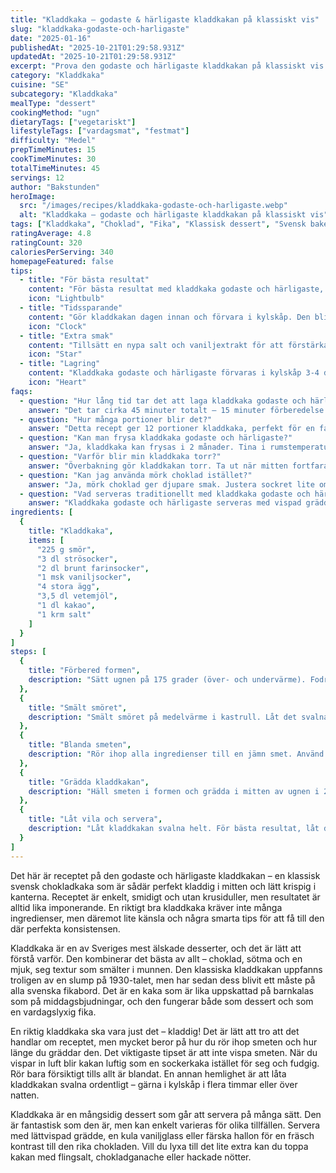 ```yaml
---
title: "Kladdkaka – godaste & härligaste kladdkakan på klassiskt vis"
slug: "kladdkaka-godaste-och-harligaste"
date: "2025-01-16"
publishedAt: "2025-10-21T01:29:58.931Z"
updatedAt: "2025-10-21T01:29:58.931Z"
excerpt: "Prova den godaste och härligaste kladdkakan på klassiskt vis – enkel att baka, perfekt kladdig och fylld med fyllig chokladsmak som smälter i munnen."
category: "Kladdkaka"
cuisine: "SE"
subcategory: "Kladdkaka"
mealType: "dessert"
cookingMethod: "ugn"
dietaryTags: ["vegetariskt"]
lifestyleTags: ["vardagsmat", "festmat"]
difficulty: "Medel"
prepTimeMinutes: 15
cookTimeMinutes: 30
totalTimeMinutes: 45
servings: 12
author: "Bakstunden"
heroImage:
  src: "/images/recipes/kladdkaka-godaste-och-harligaste.webp"
  alt: "Kladdkaka – godaste och härligaste kladdkakan på klassiskt vis"
tags: ["Kladdkaka", "Choklad", "Fika", "Klassisk dessert", "Svensk bakelse"]
ratingAverage: 4.8
ratingCount: 320
caloriesPerServing: 340
homepageFeatured: false
tips:
  - title: "För bästa resultat"
    content: "För bästa resultat med kladdkaka godaste och härligaste, låt kakan svalna helt innan servering för att få den perfekta segheten. Detta gör att chokladen stelnar rätt och ger den klassiska kladdiga konsistensen som hela familjen älskar."
    icon: "Lightbulb"
  - title: "Tidssparande"
    content: "Gör kladdkakan dagen innan och förvara i kylskåp. Den blir ännu segare och smakar fantastiskt kall med vispad grädde. Perfekt för när du vill bjuda gäster på något lyxigt!"
    icon: "Clock"
  - title: "Extra smak"
    content: "Tillsätt en nypa salt och vaniljextrakt för att förstärka chokladsmaken. Detta gör kladdkakan ännu mer aromatisk och god. Servera med vispad grädde och färska bär för en underbar touch."
    icon: "Star"
  - title: "Lagring"
    content: "Kladdkaka godaste och härligaste förvaras i kylskåp 3-4 dagar eller frysas i 2 månader. Tina i rumstemperatur för bästa konsistens och den perfekta segheten."
    icon: "Heart"
faqs:
  - question: "Hur lång tid tar det att laga kladdkaka godaste och härligaste?"
    answer: "Det tar cirka 45 minuter totalt – 15 minuter förberedelse och 30 minuter bakning. Perfekt för den godaste och härligaste kladdkakan som hela familjen älskar!"
  - question: "Hur många portioner blir det?"
    answer: "Detta recept ger 12 portioner kladdkaka, perfekt för en familj eller när du har gäster över. Servera med vispad grädde för en lyxig touch."
  - question: "Kan man frysa kladdkaka godaste och härligaste?"
    answer: "Ja, kladdkaka kan frysas i 2 månader. Tina i rumstemperatur för att behålla den segiga konsistensen och den perfekta smaken."
  - question: "Varför blir min kladdkaka torr?"
    answer: "Överbakning gör kladdkakan torr. Ta ut när mitten fortfarande är lite kladdig – den stelnar när den svalnar och ger den perfekta segheten."
  - question: "Kan jag använda mörk choklad istället?"
    answer: "Ja, mörk choklad ger djupare smak. Justera sockret lite om du vill ha mindre söt kladdkaka som smakar mer sofistikerat."
  - question: "Vad serveras traditionellt med kladdkaka godaste och härligaste?"
    answer: "Kladdkaka godaste och härligaste serveras med vispad grädde, jordgubbar eller hallon. En klassisk svensk dessert som alla älskar och som alltid imponerar!"
ingredients: [
  {
    title: "Kladdkaka",
    items: [
      "225 g smör",
      "3 dl strösocker",
      "2 dl brunt farinsocker",
      "1 msk vaniljsocker",
      "4 stora ägg",
      "3,5 dl vetemjöl",
      "1 dl kakao",
      "1 krm salt"
    ]
  }
]
steps: [
  {
    title: "Förbered formen",
    description: "Sätt ugnen på 175 grader (över- och undervärme). Fodra en springform, cirka 23 cm i diameter, med bakplåtspapper."
  },
  {
    title: "Smält smöret",
    description: "Smält smöret på medelvärme i kastrull. Låt det svalna något innan du blandar i övriga ingredienser."
  },
  {
    title: "Blanda smeten",
    description: "Rör ihop alla ingredienser till en jämn smet. Använd en slev eller ballongvisp och rör försiktigt – vispa inte, då blir kakan luftig istället för kladdig."
  },
  {
    title: "Grädda kladdkakan",
    description: "Häll smeten i formen och grädda i mitten av ugnen i 25–30 minuter, tills kanterna är fasta men mitten fortfarande vobblig."
  },
  {
    title: "Låt vila och servera",
    description: "Låt kladdkakan svalna helt. För bästa resultat, låt den stå i kylskåp i minst 4 timmar eller över natten innan servering."
  }
]
---
```


Det här är receptet på den godaste och härligaste kladdkakan – en klassisk svensk chokladkaka som är sådär perfekt kladdig i mitten och lätt krispig i kanterna. Receptet är enkelt, smidigt och utan krusiduller, men resultatet är alltid lika imponerande. En riktigt bra kladdkaka kräver inte många ingredienser, men däremot lite känsla och några smarta tips för att få till den där perfekta konsistensen.

Kladdkaka är en av Sveriges mest älskade desserter, och det är lätt att förstå varför. Den kombinerar det bästa av allt – choklad, sötma och en mjuk, seg textur som smälter i munnen. Den klassiska kladdkakan uppfanns troligen av en slump på 1930-talet, men har sedan dess blivit ett måste på alla svenska fikabord. Det är en kaka som är lika uppskattad på barnkalas som på middagsbjudningar, och den fungerar både som dessert och som en vardagslyxig fika.

En riktig kladdkaka ska vara just det – kladdig! Det är lätt att tro att det handlar om receptet, men mycket beror på hur du rör ihop smeten och hur länge du gräddar den. Det viktigaste tipset är att inte vispa smeten. När du vispar in luft blir kakan luftig som en sockerkaka istället för seg och fudgig. Rör bara försiktigt tills allt är blandat. En annan hemlighet är att låta kladdkakan svalna ordentligt – gärna i kylskåp i flera timmar eller över natten.

Kladdkaka är en mångsidig dessert som går att servera på många sätt. Den är fantastisk som den är, men kan enkelt varieras för olika tillfällen. Servera med lättvispad grädde, en kula vaniljglass eller färska hallon för en fräsch kontrast till den rika chokladen. Vill du lyxa till det lite extra kan du toppa kakan med flingsalt, chokladganache eller hackade nötter.
